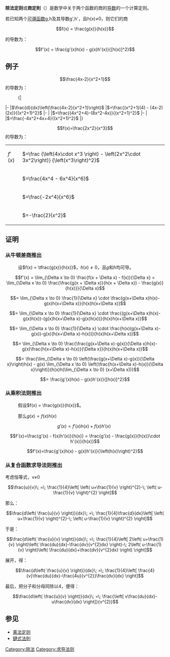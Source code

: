 {{微積分学}}
'''除法定则'''或'''商定則'''（{{lang-en|Quotient rule}}）是数学中关于两个函数的商的[[导数|导数]]的一个计算定则。

若已知两个[[导数|可導函数]]g,h及其导数g',h'，且h(x)≠0，则它们的商

:<math>f(x) = \frac{g(x)}{h(x)}</math>

的导数为：

:<math>f'(x) = \frac{g'(x)h(x) - g(x)h'(x)}{[h(x)]^2}</math>

==例子==

:<math>\frac{4x-2}{x^2+1}</math>的导数为：

:{|
|-
|<math>\frac{d}{dx}\left(\frac{4x-2}{x^2+1}\right)</math>
|<math>=\frac{(x^2+1)(4) - (4x-2)(2x)}{(x^2+1)^2}</math>
|-
|
|<math>=\frac{(4x^2+4)-(8x^2-4x)}{(x^2+1)^2}</math>
|-
|
|<math>=\frac{-4x^2+4x+4}{(x^2+1)^2}</math>
|}

:<math>f(x)=\frac{2x^2}{x^3}</math>的导数为：

{|
|-
|<math>f'(x)\,</math>
|<math>=\frac {\left(4x\cdot x^3 \right) - \left(2x^2\cdot 3x^2\right)} {\left(x^3\right)^2}</math>
|-
|
|<math>=\frac{4x^4 - 6x^4}{x^6}</math>
|-
|
|<math>=\frac{-2x^4}{x^6}</math>
|-
|
|<math>=-\frac{2}{x^2}</math>
|}

==证明==

===从牛顿差商推出===
:设<math>f(x) = \tfrac{g(x)}{h(x)}</math>，<math>h(x)\neq 0</math>，且<math>g</math>和<math>h</math>均可导。

:<math>f'(x) = \lim_{\Delta x \to 0} \frac{f(x + \Delta x) - f(x)}{\Delta x} = \lim_{\Delta x \to 0} \frac{\frac{g(x + \Delta x)}{h(x + \Delta x)} - \frac{g(x)}{h(x)}}{\Delta x}</math>

:<math>= \lim_{\Delta x \to 0} \frac{1}{\Delta x} \cdot \frac{g(x+\Delta x)h(x)-g(x)h(x+\Delta x)}{h(x)h(x+\Delta x)}</math>

:<math>= \lim_{\Delta x \to 0} \frac{1}{\Delta x} \cdot \frac{(g(x+\Delta x)h(x)-g(x)h(x))-(g(x)h(x+\Delta x)-g(x)h(x))}{h(x)h(x+\Delta x)}</math>

:<math>= \lim_{\Delta x \to 0} \frac{1}{\Delta x} \cdot \frac{h(x)(g(x+\Delta x)-g(x))-g(x)(h(x+\Delta x)-h(x))}{h(x)h(x+\Delta x)}</math>

:<math>= \lim_{\Delta x \to 0} \frac{\frac{g(x+\Delta x)-g(x)}{\Delta x}h(x)-g(x)\frac{h(x+\Delta x)-h(x)}{\Delta x}}{h(x)h(x+\Delta x)}</math>

:<math>= \frac{\lim_{\Delta x \to 0} \left(\frac{g(x+\Delta x)-g(x)}{\Delta x}\right)h(x) - g(x) \lim_{\Delta x \to 0} \left(\frac{h(x+\Delta x)-h(x)}{\Delta x}\right)}{h(x)h(\lim_{\Delta x \to 0} (x+\Delta x))}</math>

:<math>= \frac{g'(x)h(x) - g(x)h'(x)}{[h(x)]^2}</math>

===从乘积法则推出===
:假设<math>f(x) = \frac{g(x)}{h(x)}</math>。

:那么<math>g(x) = f(x)h(x) \mbox{  } \,</math>

:<math>g'(x)=f'(x)h(x) + f(x)h'(x)\mbox{  } \,</math>

:<math>f'(x)=\frac{g'(x) - f(x)h'(x)}{h(x)} = \frac{g'(x) - \frac{g(x)}{h(x)}\cdot h'(x)}{h(x)}</math>

:<math>f'(x)=\frac{g'(x)h(x) - g(x)h'(x)}{\left(h(x)\right)^2}</math>

===从复合函数求导法则推出===
考虑恒等式，v≠0
:<math> \frac{u}{v}\; =\; \frac{1}{4}\left[ \left( u+\frac{1}{v} \right)^{2}-\; \left( u-\frac{1}{v} \right)^{2} \right]</math>

那么：

:<math>\frac{d\left( \frac{u}{v} \right)}{dx}\; =\; \frac{1}{4}\frac{d}{dx}\left[ \left( u+\frac{1}{v} \right)^{2}-\; \left( u-\frac{1}{v} \right)^{2} \right]</math>

于是：

:<math>\frac{d\left( \frac{u}{v} \right)}{dx}\; =\; \frac{1}{4}\left[ 2\left( u+\frac{1}{v} \right)\left( \frac{du}{dx}-\frac{dv}{v^{2}dx} \right)-\; 2\left( u-\frac{1}{v} \right)\left( \frac{du}{dx}+\frac{dv}{v^{2}dx} \right) \right]</math>

展开，得：

:<math>\frac{d\left( \frac{u}{v} \right)}{dx}\; =\; \frac{1}{4}\left[ \frac{4}{v}\frac{du}{dx}-\frac{4u}{v^{2}}\frac{dv}{dx} \right]</math>

最后，把分子和分母同除以4，便得：

:<math>\frac{d\left( \frac{u}{v} \right)}{dx}\; =\; \frac{\left[ v\frac{du}{dx}-u\frac{dv}{dx} \right]}{v^{2}}</math>

==参见==
*[[乘法定则|乘法定则]]
*[[鏈式法則|鏈式法則]]


[[Category:除法|Category:除法]]
[[Category:求导法则|Category:求导法则]]